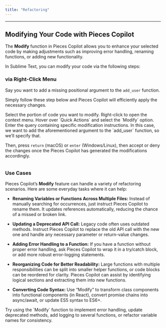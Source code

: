 ```yaml
---
title: "Refactoring"
---
```


***

## Modifying Your Code with Pieces Copilot

The **Modify** function in Pieces Copilot allows you to enhance your selected code by making adjustments such as improving error handling, renaming functions, or adding new functionality.

In Sublime Text, you can modify your code via the following steps:

### via Right-Click Menu

Say you want to add a missing positional argument to the `add_user` function.

Simply follow these step below and Pieces Copilot will efficiently apply the necessary changes.

<Steps>
  <Step title="Select a Portion of Code">
    Select the portion of code you want to modify.
  </Step>

  <Step title="Open the Context Menu">
    Right-click to open the context menu.
  </Step>

  <Step title="Modify your Code">
    Hover over `Quick Actions` and select the `Modify` option.
  </Step>

  <Step title="Enter your Prompt">
    Enter the query containing specific modification instructions. In this case, we want to add the aforementioned argument to the `add_user` function, so we’ll specify that.
  </Step>
</Steps>

Then, press `return` (macOS) or `enter` (Windows/Linux), then accept or deny the changes once the Pieces Copilot has generated the modifications accordingly.

<Image src="https://storage.googleapis.com/hashnode_product_documentation_assets/sublime_text_plugin_assets/pieces_ai_copilot/refactoring/modify_code.gif" alt="" align="center" fullwidth="true" />

### Use Cases

Pieces Copilot’s **Modify** feature can handle a variety of refactoring scenarios. Here are some everyday tasks where it can help:

* **Renaming Variables or Functions Across Multiple Files:** Instead of manually searching for occurrences, just instruct Pieces Copilot to rename them. It updates references automatically, reducing the chance of a missed or broken link.

* **Updating a Deprecated API Call:** Legacy code often uses outdated methods. Instruct Pieces Copilot to replace the old API call with the new one and handle any necessary parameter or return-value changes.

* **Adding Error Handling to a Function:** If you have a function without proper error handling, ask Pieces Copilot to wrap it in a try/catch block, or add more robust error-logging statements.

* **Reorganizing Code for Better Readability:** Large functions with multiple responsibilities can be split into smaller helper functions, or code blocks can be reordered for clarity. Pieces Copilot can assist by identifying logical sections and extracting them into new functions.

* **Converting Code Syntax:** Use “Modify” to transform class components into functional components (in React), convert promise chains into async/await, or update ES5 syntax to ES6+.

<Callout type="tip">
  Try using the `Modify` function to implement error handling, update deprecated methods, add logging to several functions, or refactor variable names for consistency.
</Callout>
